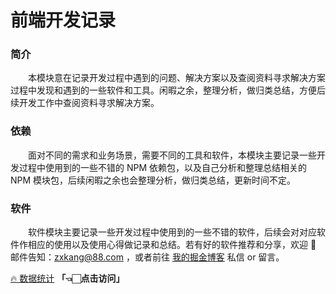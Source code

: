 # 前端开发记录

### 简介

&emsp;&emsp;本模块意在记录开发过程中遇到的问题、解决方案以及查阅资料寻求解决方案过程中发现和遇到的一些软件和工具。闲暇之余，整理分析，做归类总结，方便后续开发工作中查阅资料寻求解决方案。

### 依赖

&emsp;&emsp;面对不同的需求和业务场景，需要不同的工具和软件，本模块主要记录一些开发过程中使用到的一些不错的 NPM 依赖包，以及自己分析和整理总结相关的 NPM 模块包，后续闲暇之余也会整理分析，做归类总结，更新时间不定。

### 软件

&emsp;&emsp;软件模块主要记录一些开发过程中使用到的一些不错的软件，后续会对对应软件作相应的使用以及使用心得做记录和总结。若有好的软件推荐和分享，欢迎 📮 邮件告知：zxkang@88.com ，或者前往 [我的掘金博客](https://juejin.cn/user/184373682901309/posts) 私信 or 留言。

[🔥 数据统计](https://umami.is) **「👈🏻点击访问」**
